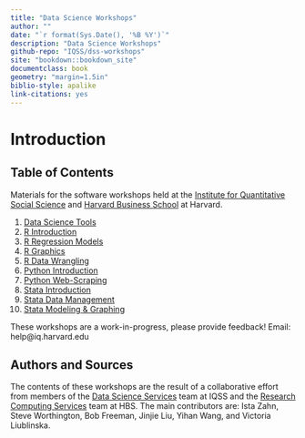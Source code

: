 ```yaml
---
title: "Data Science Workshops"
author: ""
date: "`r format(Sys.Date(), '%B %Y')`"
description: "Data Science Workshops"
github-repo: "IQSS/dss-workshops"
site: "bookdown::bookdown_site"
documentclass: book
geometry: "margin=1.5in"
biblio-style: apalike
link-citations: yes
---
```


# Introduction {-}

## Table of Contents {-}

Materials for the software workshops held at the [Institute for Quantitative Social Science](http://iq.harvard.edu) and [Harvard Business School](https://training.rcs.hbs.org) at Harvard.

1. [Data Science Tools](./DataScienceTools.html)
2. [R Introduction](./Rintro.html)
3. [R Regression Models](./Rmodels.html)
4. [R Graphics](./Rgraphics.html)
5. [R Data Wrangling](./RDataWrangling.html)
6. [Python Introduction](./PythonIntro.html)
7. [Python Web-Scraping](./PythonWebScrape.html)
8. [Stata Introduction](./StataIntro.html)
9. [Stata Data Management](./StataDatMan.html)
10. [Stata Modeling & Graphing](./StataModGraph.html)

These workshops are a work-in-progress, please provide feedback! Email: help@iq.harvard.edu

## Authors and Sources {-}

The contents of these workshops are the result of a collaborative effort from members of the [Data Science Services](http://dss.iq.harvard.edu) team at IQSS and the [Research Computing Services](https://training.rcs.hbs.org) team at HBS. The main contributors are: Ista Zahn, Steve Worthington, Bob Freeman, Jinjie Liu, Yihan Wang, and Victoria Liublinska.
